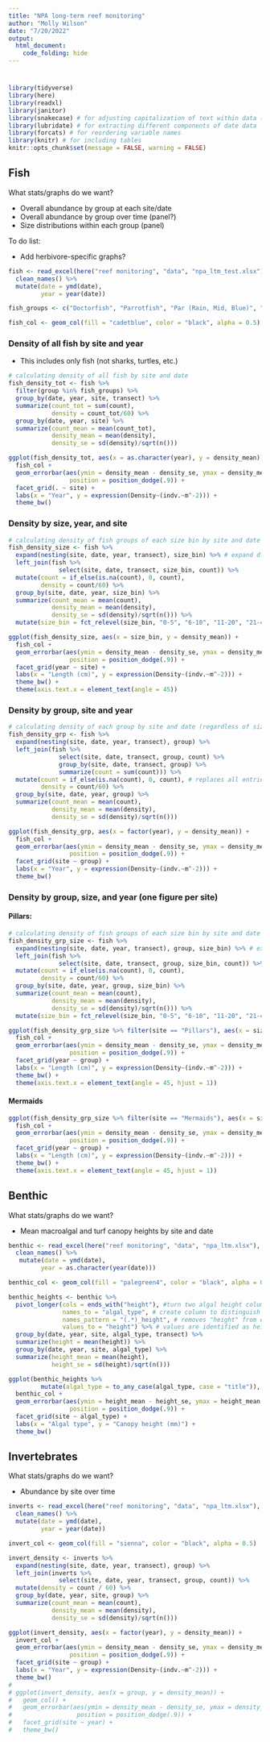 ```yaml
---
title: "NPA long-term reef monitoring"
author: "Molly Wilson"
date: "7/20/2022"
output: 
  html_document:
    code_folding: hide
---
```

# {.tabset}

```r
library(tidyverse)
library(here) 
library(readxl) 
library(janitor)
library(snakecase) # for adjusting capitalization of text within data (e.g., species names)
library(lubridate) # for extracting different components of date data
library(forcats) # for reordering variable names
library(knitr) # for including tables
knitr::opts_chunk$set(message = FALSE, warning = FALSE)
```

## Fish

What stats/graphs do we want?

* Overall abundance by group at each site/date
* Overall abundance by group over time (panel?)
* Size distributions within each group (panel)

To do list:

* Add herbivore-specific graphs?

```r
fish <- read_excel(here("reef monitoring", "data", "npa_ltm_test.xlsx"), sheet = "Fish Data Entry") %>%  
  clean_names() %>%
  mutate(date = ymd(date),
         year = year(date))

fish_groups <- c("Doctorfish", "Parrotfish", "Par (Rain, Mid, Blue)", "Damselfish", "Trigger/Box/Filefish", "Snappers", "Grunt/Porgy/Margate", "Coney", "Hind", "Nassau Grouper", "Barracuda", "Mackeral", "Jacks", "Lionfish") # names of fish groups that have size data

fish_col <- geom_col(fill = "cadetblue", color = "black", alpha = 0.5)
```

### Density of all fish by site and year
* This includes only fish (not sharks, turtles, etc.)
```r
# calculating density of all fish by site and date
fish_density_tot <- fish %>%
  filter(group %in% fish_groups) %>%
  group_by(date, year, site, transect) %>%
  summarize(count_tot = sum(count),
            density = count_tot/60) %>%
  group_by(date, year, site) %>%
  summarize(count_mean = mean(count_tot),
            density_mean = mean(density),
            density_se = sd(density)/sqrt(n()))

ggplot(fish_density_tot, aes(x = as.character(year), y = density_mean)) +
  fish_col +
  geom_errorbar(aes(ymin = density_mean - density_se, ymax = density_mean + density_se), width = .2,
                 position = position_dodge(.9)) +
  facet_grid(. ~ site) +
  labs(x = "Year", y = expression(Density~(indv.~m^-2))) +
  theme_bw()
```

### Density by size, year, and site
```r
# calculating density of fish groups of each size bin by site and date 
fish_density_size <- fish %>%
  expand(nesting(site, date, year, transect), size_bin) %>% # expand df to include all possible size bins
  left_join(fish %>%
              select(site, date, transect, size_bin, count)) %>%
  mutate(count = if_else(is.na(count), 0, count),
         density = count/60) %>% 
  group_by(site, date, year, size_bin) %>%
  summarize(count_mean = mean(count),
            density_mean = mean(density),
            density_se = sd(density)/sqrt(n())) %>%
  mutate(size_bin = fct_relevel(size_bin, "0-5", "6-10", "11-20", "21-40"))

ggplot(fish_density_size, aes(x = size_bin, y = density_mean)) +
  fish_col +
  geom_errorbar(aes(ymin = density_mean - density_se, ymax = density_mean + density_se), width = .2,
                 position = position_dodge(.9)) +
  facet_grid(year ~ site) +
  labs(x = "Length (cm)", y = expression(Density~(indv.~m^-2))) +
  theme_bw() +
  theme(axis.text.x = element_text(angle = 45))
```


### Density by group, site and year
```r
# calculating density of each group by site and date (regardless of size bin)
fish_density_grp <- fish %>%
  expand(nesting(site, date, year, transect), group) %>%
  left_join(fish %>%
              select(site, date, transect, group, count) %>%
              group_by(site, date, transect, group) %>%
              summarize(count = sum(count))) %>%
  mutate(count = if_else(is.na(count), 0, count), # replaces all entries not observed with 0
         density = count/60) %>%
  group_by(site, date, year, group) %>%
  summarize(count_mean = mean(count),
            density_mean = mean(density),
            density_se = sd(density)/sqrt(n()))

ggplot(fish_density_grp, aes(x = factor(year), y = density_mean)) +
  fish_col +
  geom_errorbar(aes(ymin = density_mean - density_se, ymax = density_mean + density_se), width = .2,
                 position = position_dodge(.9)) +
  facet_grid(site ~ group) +
  labs(x = "Year", y = expression(Density~(indv.~m^-2))) +
  theme_bw()
```

### Density by group, size, and year (one figure per site)

#### Pillars:
```r
# calculating density of fish groups of each size bin by site and date 
fish_density_grp_size <- fish %>%
  expand(nesting(site, date, year, transect), group, size_bin) %>% # expand df to include all possible groups/size bins
  left_join(fish %>%
              select(site, date, transect, group, size_bin, count)) %>%
  mutate(count = if_else(is.na(count), 0, count),
         density = count/60) %>% 
  group_by(site, date, year, group, size_bin) %>%
  summarize(count_mean = mean(count),
            density_mean = mean(density),
            density_se = sd(density)/sqrt(n())) %>%
  mutate(size_bin = fct_relevel(size_bin, "0-5", "6-10", "11-20", "21-40"))

ggplot(fish_density_grp_size %>% filter(site == "Pillars"), aes(x = size_bin, y = density_mean)) +
  fish_col +
  geom_errorbar(aes(ymin = density_mean - density_se, ymax = density_mean + density_se), width = .2,
                 position = position_dodge(.9)) +
  facet_grid(year ~ group) +
  labs(x = "Length (cm)", y = expression(Density~(indv.~m^-2))) +
  theme_bw() +
  theme(axis.text.x = element_text(angle = 45, hjust = 1))
```

#### Mermaids
```r
ggplot(fish_density_grp_size %>% filter(site == "Mermaids"), aes(x = size_bin, y = density_mean)) +
  fish_col +
  geom_errorbar(aes(ymin = density_mean - density_se, ymax = density_mean + density_se), width = .2,
                 position = position_dodge(.9)) +
  facet_grid(year ~ group) +
  labs(x = "Length (cm)", y = expression(Density~(indv.~m^-2))) +
  theme_bw() +
  theme(axis.text.x = element_text(angle = 45, hjust = 1))
```


## Benthic

What stats/graphs do we want?

* Mean macroalgal and turf canopy heights by site and date

```r
benthic <- read_excel(here("reef monitoring", "data", "npa_ltm.xlsx"), sheet = "benthic") %>%  
  clean_names() %>%
   mutate(date = ymd(date),
         year = as.character(year(date)))

benthic_col <- geom_col(fill = "palegreen4", color = "black", alpha = 0.5)
```


```r
benthic_heights <- benthic %>%
  pivot_longer(cols = ends_with("height"), #turn two algal height columns into two rows, will help for graphs/analysis
               names_to = "algal_type", # create column to distinguish whether height is macroalgae vs turf algae
               names_pattern = "(.*)_height", # removes "height" from end of new "algal_type" cell
               values_to = "height") %>% # values are identified as heights
  group_by(date, year, site, algal_type, transect) %>%
  summarize(height = mean(height)) %>%
  group_by(date, year, site, algal_type) %>%
  summarize(height_mean = mean(height),
            height_se = sd(height)/sqrt(n()))

ggplot(benthic_heights %>%
         mutate(algal_type = to_any_case(algal_type, case = "title")), aes(x = year, y = height_mean)) +
  benthic_col +
  geom_errorbar(aes(ymin = height_mean - height_se, ymax = height_mean + height_se), width = .2,
                 position = position_dodge(.9)) +
  facet_grid(site ~ algal_type) +
  labs(x = "Algal type", y = "Canopy height (mm)") +
  theme_bw()
```

## Invertebrates

What stats/graphs do we want?

* Abundance by site over time
```r
inverts <- read_excel(here("reef monitoring", "data", "npa_ltm.xlsx"), sheet = "inverts") %>%  
  clean_names() %>%
  mutate(date = ymd(date),
         year = year(date))

invert_col <- geom_col(fill = "sienna", color = "black", alpha = 0.5)
```


```r
invert_density <- inverts %>%
  expand(nesting(site, date, year, transect), group) %>%
  left_join(inverts %>%
              select(site, date, year, transect, group, count)) %>%
  mutate(density = count / 60) %>%
  group_by(date, year, site, group) %>%
  summarize(count_mean = mean(count),
            density_mean = mean(density),
            density_se = sd(density)/sqrt(n()))

ggplot(invert_density, aes(x = factor(year), y = density_mean)) +
  invert_col +
  geom_errorbar(aes(ymin = density_mean - density_se, ymax = density_mean + density_se), width = .2,
                 position = position_dodge(.9)) +
  facet_grid(site ~ group) +
  labs(x = "Year", y = expression(Density~(indv.~m^-2))) +
  theme_bw()
# 
# ggplot(invert_density, aes(x = group, y = density_mean)) +
#   geom_col() +
#   geom_errorbar(aes(ymin = density_mean - density_se, ymax = density_mean + density_se), width = .2,
#                  position = position_dodge(.9)) +
#   facet_grid(site ~ year) +
#   theme_bw()
```